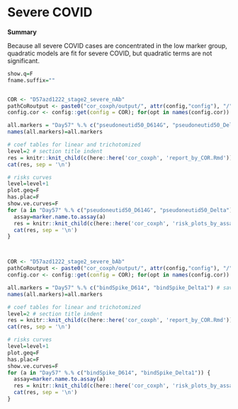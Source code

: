 # Severe COVID

**Summary**

Because all severe COVID cases are concentrated in the low marker group, quadratic models are fit for severe COVID, but quadratic terms are not significant.


```r

show.q=F
fname.suffix=""


COR <- "D57azd1222_stage2_severe_nAb"
pathCoRoutput <- paste0("cor_coxph/output/", attr(config,"config"), "/", COR)
config.cor <- config::get(config = COR); for(opt in names(config.cor)) eval(parse(text = paste0(names(config.cor[opt])," <- config.cor[[opt]]")))

all.markers = "Day57" %.% c("pseudoneutid50_D614G", "pseudoneutid50_Delta") # save time, only need these
names(all.markers)=all.markers

# coef tables for linear and trichotomized
level=2 # section title indent
res = knitr::knit_child(c(here::here('cor_coxph', 'report_by_COR.Rmd')), quiet = TRUE)
cat(res, sep = '\n')

# risks curves
level=level+1
plot.geq=F
has.plac=F
show.ve.curves=F
for (a in "Day57" %.% c("pseudoneutid50_D614G", "pseudoneutid50_Delta")) {
  assay=marker.name.to.assay(a)
  res = knitr::knit_child(c(here::here('cor_coxph', 'risk_plots_by_assays.Rmd')), quiet = TRUE)
  cat(res, sep = '\n')
}



COR <- "D57azd1222_stage2_severe_bAb"
pathCoRoutput <- paste0("cor_coxph/output/", attr(config,"config"), "/", COR)
config.cor <- config::get(config = COR); for(opt in names(config.cor)) eval(parse(text = paste0(names(config.cor[opt])," <- config.cor[[opt]]")))

all.markers = "Day57" %.% c("bindSpike_D614", "bindSpike_Delta1") # save time, only need these
names(all.markers)=all.markers

# coef tables for linear and trichotomized
level=2 # section title indent
res = knitr::knit_child(c(here::here('cor_coxph', 'report_by_COR.Rmd')), quiet = TRUE)
cat(res, sep = '\n')

# risks curves
level=level+1
plot.geq=F
has.plac=F
show.ve.curves=F
for (a in "Day57" %.% c("bindSpike_D614", "bindSpike_Delta1")) {
  assay=marker.name.to.assay(a)
  res = knitr::knit_child(c(here::here('cor_coxph', 'risk_plots_by_assays.Rmd')), quiet = TRUE)
  cat(res, sep = '\n')
}




```
